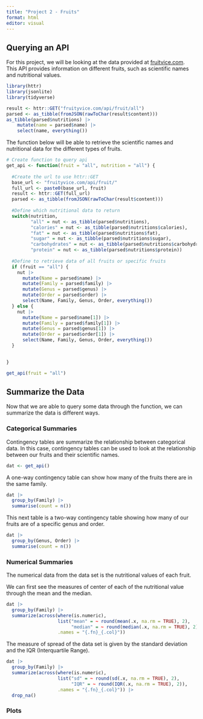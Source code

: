 ```yaml
---
title: "Project 2 - Fruits"
format: html
editor: visual
---
```


## Querying an API

For this project, we will be looking at the data provided at [fruitvice.com](fruitvice.com). This API provides information on different fruits, such as scientific names and nutritional values. 

```r
library(httr)
library(jsonlite)
library(tidyverse)
```


```r
result <- httr::GET("fruityvice.com/api/fruit/all")
parsed <- as_tibble(fromJSON(rawToChar(result$content)))
as_tibble(parsed$nutritions) |> 
    mutate(name = parsed$name) |>
    select(name, everything())
```

The function below will be able to retrieve the scientific names and nutritional data for the different types of fruits.

```r
# Create function to query api
get_api <- function(fruit = "all", nutrition = "all") {
  
  #Create the url to use httr::GET
  base_url <- "fruityvice.com/api/fruit/"
  full_url <- paste0(base_url, fruit)
  result <- httr::GET(full_url)
  parsed <- as_tibble(fromJSON(rawToChar(result$content)))
  
  #Define which nutritional data to return
  switch(nutrition,
         "all" = nut <- as_tibble(parsed$nutritions),
         "calories" = nut <- as_tibble(parsed$nutritions$calories),
         "fat" = nut <- as_tibble(parsed$nutritions$fat),
         "sugar" = nut <- as_tibble(parsed$nutritions$sugar),
         "carbohydrates" = nut <- as_tibble(parsed$nutritions$carbohydrates),
         "protein" = nut <- as_tibble(parsed$nutritions$protein))  
  
  #Define to retrieve data of all fruits or specific fruits
  if (fruit == "all") {
    nut |> 
      mutate(Name = parsed$name) |>
      mutate(Family = parsed$family) |>
      mutate(Genus = parsed$genus) |>
      mutate(Order = parsed$order) |>
      select(Name, Family, Genus, Order, everything())
  } else {
    nut |> 
      mutate(Name = parsed$name[1]) |>
      mutate(Family = parsed$family[1]) |>
      mutate(Genus = parsed$genus[1]) |>
      mutate(Order = parsed$order[1]) |>
      select(Name, Family, Genus, Order, everything())
  }
  

}
```

```r
get_api(fruit = "all")
```

## Summarize the Data

Now that we are able to query some data through the function, we can summarize the data is different ways.

### Categorical Summaries

Contingency tables are summarize the relationship between categorical data. In this case, contingency tables can be used to look at the relationship between our fruits and their scientific names.

```r
dat <- get_api()
```

A one-way contingency table can show how many of the fruits there are in the same family.

```r
dat |>
  group_by(Family) |>
  summarise(count = n())
```

This next table is a two-way contingency table showing how many of our fruits are of a specific genus and order. 

```r
dat |>
  group_by(Genus, Order) |>
  summarise(count = n())
```

### Numerical Summaries

The numerical data from the data set is the nutritional values of each fruit. 

We can first see the measures of center of each of the nutritional value through the mean and the median.

```r
dat |>
  group_by(Family) |>
  summarize(across(where(is.numeric), 
                   list("mean" = ~ round(mean(.x, na.rm = TRUE), 2), 
                        "median" = ~ round(median(.x, na.rm = TRUE), 2)), 
                   .names = "{.fn}_{.col}"))
```

The measure of spread of the data set is given by the standard deviation and the IQR (Interquartile Range).

```r
dat |>
  group_by(Family) |>
  summarize(across(where(is.numeric), 
                   list("sd" = ~ round(sd(.x, na.rm = TRUE), 2), 
                        "IQR" = ~ round(IQR(.x, na.rm = TRUE), 2)), 
                   .names = "{.fn}_{.col}")) |>
  drop_na()
```

### Plots



